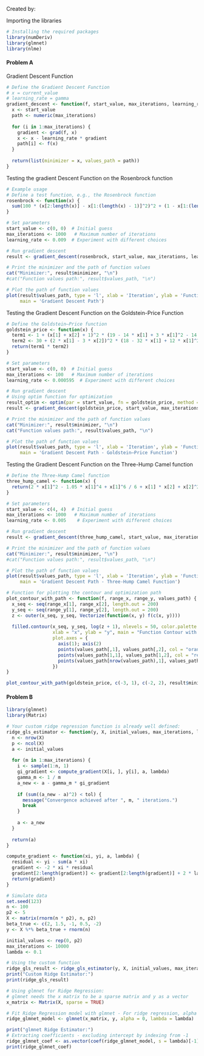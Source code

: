 Created by: 


Importing the libraries
```r
# Installing the required packages
library(numDeriv)
library(glmnet)
library(nlme)
```

#### Problem A ####
Gradient Descent Function
```r
# Define the Gradient Descent Function
# x = current_value
# learning_rate = gamma
gradient_descent <- function(f, start_value, max_iterations, learning_rate) {
  x <- start_value
  path <- numeric(max_iterations)
  
  for (i in 1:max_iterations) {
    gradient <- grad(f, x)
    x <- x - learning_rate * gradient
    path[i] <- f(x)
  }
  
  return(list(minimizer = x, values_path = path))
}
```

Testing the gradient Descent Function on the Rosenbrock function
```r
# Example usage
# Define a test function, e.g., the Rosenbrock function
rosenbrock <- function(x) {
  sum(100 * (x[2:length(x)] - x[1:(length(x) - 1)]^2)^2 + (1 - x[1:(length(x) - 1)])^2)
}

# Set parameters
start_value <- c(0, 0)  # Initial guess
max_iterations <- 1000   # Maximum number of iterations
learning_rate <- 0.009  # Experiment with different choices

# Run gradient descent
result <- gradient_descent(rosenbrock, start_value, max_iterations, learning_rate)

# Print the minimizer and the path of function values
cat("Minimizer:", result$minimizer, "\n")
#cat("Function values path:", result$values_path, "\n")

# Plot the path of function values
plot(result$values_path, type = 'l', xlab = 'Iteration', ylab = 'Function Value',
     main = 'Gradient Descent Path')
```
Testing the Gradient Descent Function on the Goldstein-Price Function
```r
# Define the Goldstein–Price function
goldstein_price <- function(x) {
  term1 <- 1 + (x[1] + x[2] + 1)^2 * (19 - 14 * x[1] + 3 * x[1]^2 - 14 * x[2] + 6 * x[1] * x[2] + 3 * x[2]^2)
  term2 <- 30 + (2 * x[1] - 3 * x[2])^2 * (18 - 32 * x[1] + 12 * x[1]^2 + 48 * x[2] - 36 * x[1] * x[2] + 27 * x[2]^2)
  return(term1 * term2)
}

# Set parameters
start_value <- c(0, 0)  # Initial guess
max_iterations <- 100   # Maximum number of iterations
learning_rate <- 0.000595  # Experiment with different choices

# Run gradient descent
# Using optim function for optimization
result_optim <- optim(par = start_value, fn = goldstein_price, method = "L-BFGS-B")
result <- gradient_descent(goldstein_price, start_value, max_iterations, learning_rate)

# Print the minimizer and the path of function values
cat("Minimizer:", result$minimizer, "\n")
cat("Function values path:", result$values_path, "\n")

# Plot the path of function values
plot(result$values_path, type = 'l', xlab = 'Iteration', ylab = 'Function Value',
     main = 'Gradient Descent Path - Goldstein–Price Function')
```
Testing the Gradient Descent Function on the Three-Hump Camel function
```r
# Define the Three-Hump Camel function
three_hump_camel <- function(x) {
  return(2 * x[1]^2 - 1.05 * x[1]^4 + x[1]^6 / 6 + x[1] * x[2] + x[2]^2)
}

# Set parameters
start_value <- c(4, 4)  # Initial guess
max_iterations <- 1000   # Maximum number of iterations
learning_rate <- 0.005    # Experiment with different choices

# Run gradient descent
result <- gradient_descent(three_hump_camel, start_value, max_iterations, learning_rate)

# Print the minimizer and the path of function values
cat("Minimizer:", result$minimizer, "\n")
#cat("Function values path:", result$values_path, "\n")

# Plot the path of function values
plot(result$values_path, type = 'l', xlab = 'Iteration', ylab = 'Function Value',
     main = 'Gradient Descent Path - Three-Hump Camel Function')
```
```r
# Function for plotting the contour and optimization path
plot_contour_with_path <- function(f, range_x, range_y, values_path) {
  x_seq <- seq(range_x[1], range_x[2], length.out = 200)
  y_seq <- seq(range_y[1], range_y[2], length.out = 200)
  z <- outer(x_seq, y_seq, Vectorize(function(x, y) f(c(x, y))))
  
  filled.contour(x_seq, y_seq, log(z + 1), nlevels = 50, color.palette = viridis::viridis,
                 xlab = "x", ylab = "y", main = "Function Contour with Optimization Path",
                 plot.axes = {
                   axis(1); axis(2)
                   points(values_path[,1], values_path[,2], col = "orange", pch = 20, cex = 0.5)
                   points(values_path[1,1], values_path[1,2], col = "red", pch = 20, cex = 0.7)
                   points(values_path[nrow(values_path),1], values_path[nrow(values_path),2], col = "red", pch = 8, cex = 0.7)
                 })
}

plot_contour_with_path(goldstein_price, c(-3, 1), c(-2, 2), result$minimizer)


```


#### Problem B ####
```r
library(glmnet)
library(Matrix)

# Your custom ridge regression function is already well defined:
ridge_gls_estimator <- function(y, X, initial_values, max_iterations, lambda, tol = 1e-8) {
  n <- nrow(X)
  p <- ncol(X)
  a <- initial_values
  
  for (m in 1:max_iterations) {
    i <- sample(1:n, 1)
    gi_gradient <- compute_gradient(X[i, ], y[i], a, lambda)
    gamma_m <- 1 / m
    a_new <- a - gamma_m * gi_gradient
    
    if (sum((a_new - a)^2) < tol) {
      message("Convergence achieved after ", m, " iterations.")
      break
    }
    
    a <- a_new
  }
  
  return(a)
}

compute_gradient <- function(xi, yi, a, lambda) {
  residual <- yi - sum(a * xi)
  gradient <- -2 * xi * residual
  gradient[2:length(gradient)] <- gradient[2:length(gradient)] + 2 * lambda * a[2:length(a)]
  return(gradient)
}

# Simulate data
set.seed(123)
n <- 100
p2 <- 5
X <- matrix(rnorm(n * p2), n, p2)
beta_true <- c(2, 1.5, -1, 0.5, -2)
y <- X %*% beta_true + rnorm(n)

initial_values <- rep(0, p2)
max_iterations <- 10000
lambda <- 0.1

# Using the custom function
ridge_gls_result <- ridge_gls_estimator(y, X, initial_values, max_iterations, lambda)
print("Custom Ridge Estimator:")
print(ridge_gls_result)

# Using glmnet for Ridge Regression:
# glmnet needs the x matrix to be a sparse matrix and y as a vector
x_matrix <- Matrix(X, sparse = TRUE)

# Fit Ridge Regression model with glmnet - For ridge regression, alpha = 0
ridge_glmnet_model <- glmnet(x_matrix, y, alpha = 0, lambda = lambda)

print("glmnet Ridge Estimator:")
# Extracting coefficients - excluding intercept by indexing from -1
ridge_glmnet_coef <- as.vector(coef(ridge_glmnet_model, s = lambda)[-1])
print(ridge_glmnet_coef)
```


